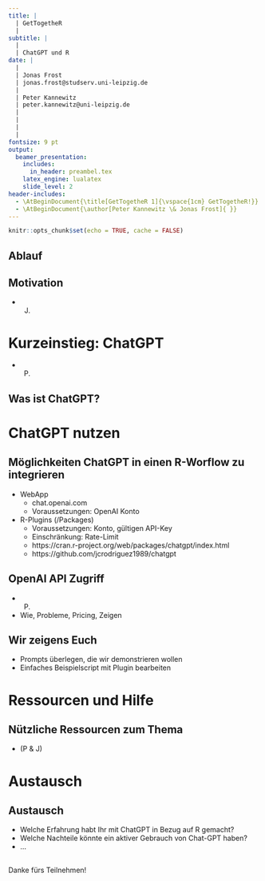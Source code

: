 ```yaml
---
title: |
  | GetTogetheR 
  |
subtitle: |
  |
  | ChatGPT und R
date: | 
  |
  | Jonas Frost
  | jonas.frost@studserv.uni-leipzig.de
  |
  | Peter Kannewitz                       
  | peter.kannewitz@uni-leipzig.de
  |
  |              
  |              
  |                                                                                                      08. Juni 2023
fontsize: 9 pt
output: 
  beamer_presentation:
    includes:
      in_header: preambel.tex
    latex_engine: lualatex  
    slide_level: 2
header-includes: 
  - \AtBeginDocument{\title[GetTogetheR 1]{\vspace{1cm} GetTogetheR!}}
  - \AtBeginDocument{\author[Peter Kannewitz \& Jonas Frost]{ }}
---
```


```r
knitr::opts_chunk$set(echo = TRUE, cache = FALSE)
```


## Ablauf

\begin{minipage}{\textwidth}
   \linespread{2}
   \tableofcontents
\end{minipage}
\vspace*{3cm}

## Motivation

- (J)

# Kurzeinstieg: ChatGPT 

- (P)

## Was ist ChatGPT?

# ChatGPT nutzen

## Möglichkeiten ChatGPT in einen R-Worflow zu integrieren


- WebApp 
  - chat.openai.com
  - Voraussetzungen: OpenAI Konto 
- R-Plugins (/Packages)
  - Voraussetzungen: Konto, gültigen API-Key
  - Einschränkung: Rate-Limit
  - https://cran.r-project.org/web/packages/chatgpt/index.html
  - https://github.com/jcrodriguez1989/chatgpt
  
## OpenAI API Zugriff  

- (P)
- Wie, Probleme, Pricing, Zeigen
  
## Wir zeigens Euch

- Prompts überlegen, die wir demonstrieren wollen
- Einfaches Beispielscript mit Plugin bearbeiten

# Ressourcen und Hilfe

## Nützliche Ressourcen zum Thema

- (P & J)

# Austausch

## Austausch

- Welche Erfahrung habt Ihr mit ChatGPT in Bezug auf R gemacht?
- Welche Nachteile könnte ein aktiver Gebrauch von Chat-GPT haben?
- ...

## 

\center\huge

Danke fürs Teilnehmen!



